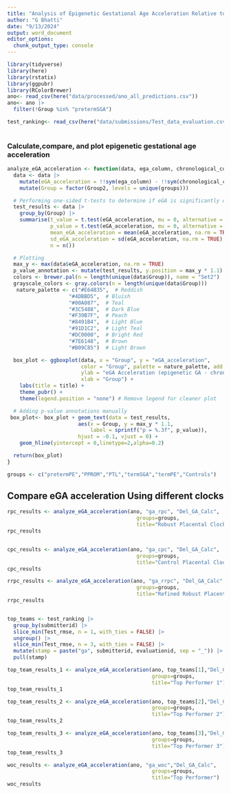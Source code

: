 ```yaml
---
title: "Analysis of Epigenetic Gestational Age Acceleration Relative to Chronological Age"
author: "G Bhatti"
date: "9/13/2024"
output: word_document
editor_options:
  chunk_output_type: console
---
```


```r
library(tidyverse)
library(here)
library(rstatix)
library(ggpubr)
library(RColorBrewer)
ano<- read_csv(here("data/processed/ano_all_predictions.csv"))
ano<- ano |> 
  filter(!Group %in% "pretermSGA")

test_ranking<- read_csv(here("data/submissions/Test_data_evaluation.csv"))
               
```

### Calculate,compare, and plot epigenetic gestational age acceleration 
```r

analyze_eGA_acceleration <- function(data, ega_column, chronological_column, groups, title=NULL) {
  data <- data |> 
    mutate(eGA_acceleration = !!sym(ega_column) - !!sym(chronological_column)) |> 
    mutate(Group = factor(Group2, levels = unique(groups)))

  # Performing one-sided t-tests to determine if eGA is significantly different from chronological age
  test_results <- data |> 
    group_by(Group) |> 
    summarise(t_value = t.test(eGA_acceleration, mu = 0, alternative = "two.sided")$statistic,
              p_value = t.test(eGA_acceleration, mu = 0, alternative = "two.sided")$p.value,
              mean_eGA_acceleration = mean(eGA_acceleration, na.rm = TRUE),
              sd_eGA_acceleration = sd(eGA_acceleration, na.rm = TRUE),
              n = n()) 

  # Plotting
  max_y <- max(data$eGA_acceleration, na.rm = TRUE)
  p_value_annotation <- mutate(test_results, y.position = max_y * 1.1)
  colors <- brewer.pal(n = length(unique(data$Group)), name = "Set2")
  grayscale_colors <- gray.colors(n = length(unique(data$Group)))
   nature_palette <- c("#E64B35",  # Reddish
                    "#4DBBD5",  # Bluish
                    "#00A087",  # Teal
                    "#3C5488",  # Dark Blue
                    "#F39B7F",  # Peach
                    "#8491B4",  # Light Blue
                    "#91D1C2",  # Light Teal
                    "#DC0000",  # Bright Red
                    "#7E6148",  # Brown
                    "#B09C85")  # Light Brown

  box_plot <- ggboxplot(data, x = "Group", y = "eGA_acceleration",
                        color = "Group", palette = nature_palette, add = "jitter",
                        ylab = "eGA Acceleration (epigenetic GA - chronological GA)", 
                        xlab = "Group") +
    labs(title = title) +
    theme_pubr() +
    theme(legend.position = "none") # Remove legend for cleaner plot

  # Adding p-value annotations manually
 box_plot<- box_plot + geom_text(data = test_results, 
                       aes(x = Group, y = max_y * 1.1, 
                           label = sprintf("p = %.3f", p_value)),
                       hjust = -0.1, vjust = 0) +
    geom_hline(yintercept = 0,linetype=2,alpha=0.2)

  return(box_plot)
}


```



```r
groups <- c("pretermPE","PPROM","PTL","termSGA","termPE","Controls")
```

## Compare eGA acceleration Using different clocks
```r
rpc_results <- analyze_eGA_acceleration(ano, "ga_rpc", "Del_GA_Calc",
                                          groups=groups,
                                          title="Robust Placental Clock")
rpc_results


cpc_results <- analyze_eGA_acceleration(ano, "ga_cpc", "Del_GA_Calc",
                                          groups=groups,
                                          title="Control Placental Clock")
cpc_results

rrpc_results <- analyze_eGA_acceleration(ano, "ga_rrpc", "Del_GA_Calc",
                                          groups=groups,
                                          title="Refined Robust Placental Clock")
rrpc_results


top_teams <- test_ranking |> 
  group_by(submitterid) |> 
  slice_min(Test_rmse, n = 1, with_ties = FALSE) |> 
  ungroup() |> 
  slice_min(Test_rmse, n = 3, with_ties = FALSE) |> 
  mutate(stamp = paste("ga", submitterid, evaluationid, sep = "_")) |> 
  pull(stamp)

top_team_results_1 <- analyze_eGA_acceleration(ano, top_teams[1],"Del_GA_Calc",
                                               groups=groups,
                                               title="Top Performer 1")
top_team_results_1

top_team_results_2 <- analyze_eGA_acceleration(ano, top_teams[2],"Del_GA_Calc",
                                               groups=groups,
                                               title="Top Performer 2")
top_team_results_2

top_team_results_3 <- analyze_eGA_acceleration(ano, top_teams[3],"Del_GA_Calc",
                                               groups=groups,
                                               title="Top Performer 3")
top_team_results_3

woc_results <- analyze_eGA_acceleration(ano, "ga_woc","Del_GA_Calc",
                                               groups=groups,
                                               title="Top Performer")
woc_results
```



